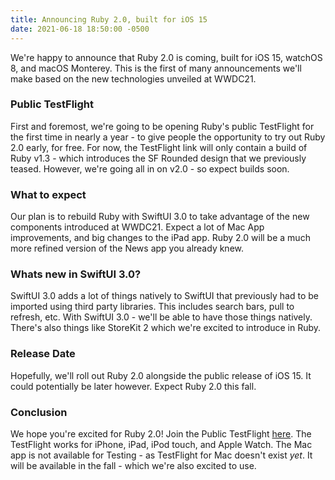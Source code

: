 ```yaml
---
title: Announcing Ruby 2.0, built for iOS 15
date: 2021-06-18 18:50:00 -0500
---
```


<Float src="/apps/Ruby.png" alt="Ruby app icon" />

We're happy to announce that Ruby 2.0 is coming, built for iOS 15, watchOS 8, and macOS Monterey. This is the first of many announcements we'll make based on the new technologies unveiled at WWDC21.

### Public TestFlight

First and foremost, we're going to be opening Ruby's public TestFlight for the first time in nearly a year - to give people the opportunity to try out Ruby 2.0 early, for free. For now, the TestFlight link will only contain a build of Ruby v1.3 - which introduces the SF Rounded design that we previously teased. However, we're going all in on v2.0 - so expect builds soon.

### What to expect

Our plan is to rebuild Ruby with SwiftUI 3.0 to take advantage of the new components introduced at WWDC21. Expect a lot of Mac App improvements, and big changes to the iPad app. Ruby 2.0 will be a much more refined version of the News app you already knew.

### Whats new in SwiftUI 3.0?

SwiftUI 3.0 adds a lot of things natively to SwiftUI that previously had to be imported using third party libraries. This includes search bars, pull to refresh, etc. With SwiftUI 3.0 - we'll be able to have those things natively. There's also things like StoreKit 2 which we're excited to introduce in Ruby.

### Release Date

Hopefully, we'll roll out Ruby 2.0 alongside the public release of iOS 15. It could potentially be later however. Expect Ruby 2.0 this fall.

### Conclusion

We hope you're excited for Ruby 2.0! Join the Public TestFlight [here](https://testflight.apple.com/join/EcbyojPY). The TestFlight works for iPhone, iPad, iPod touch, and Apple Watch. The Mac app is not available for Testing - as TestFlight for Mac doesn't exist _yet_. It will be available in the fall - which we're also excited to use.
